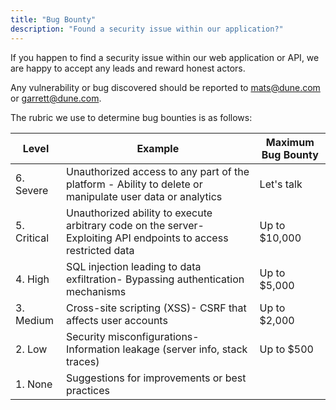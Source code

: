 ```yaml
---
title: "Bug Bounty"
description: "Found a security issue within our application?"
---
```


If you happen to find a security issue within our web application or API, we are happy to accept any leads and reward honest actors.

Any vulnerability or bug discovered should be reported to mats@dune.com or garrett@dune.com.

The rubric we use to determine bug bounties is as follows:

| Level       | Example                                                                                                          | Maximum Bug Bounty |
| ----------- | ---------------------------------------------------------------------------------------------------------------- | ------------------ |
| 6. Severe   | Unauthorized access to any part of the platform - Ability to delete or manipulate user data or analytics         | Let's talk         |
| 5. Critical | Unauthorized ability to execute arbitrary code on the server- Exploiting API endpoints to access restricted data | Up to $10,000      |
| 4. High     | SQL injection leading to data exfiltration- Bypassing authentication mechanisms                                  | Up to $5,000       |
| 3. Medium   | Cross-site scripting (XSS)- CSRF that affects user accounts                                                      | Up to $2,000       |
| 2. Low      | Security misconfigurations- Information leakage (server info, stack traces)                                      | Up to $500         |
| 1. None     | Suggestions for improvements or best practices                                                                   |                    |
